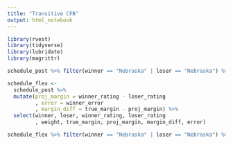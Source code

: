 ```yaml
---
title: "Transitive CFB"
output: html_notebook
---
```



```r
library(rvest)
library(tidyverse)
library(lubridate)
library(magrittr)
```


```r
schedule_post %>% filter(winner == "Nebraska" | loser == "Nebraska") %>% mutate(proj_margin = winner_rating - loser_rating) 

schedule_flex <- 
  schedule_post %>%
  mutate(proj_margin = winner_rating - loser_rating
         , error = winner_error
         , margin_diff = true_margin - proj_margin) %>% 
  select(winner, loser, winner_rating, loser_rating
         , weight, true_margin, proj_margin, margin_diff, error)

schedule_flex %>% filter(winner == "Nebraska" | loser == "Nebraska") %>% write_csv("neb.csv")
```


